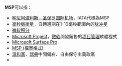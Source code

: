 '''MSP'''可以指：
* [[明尼阿波利斯－圣保罗国际机场|明尼阿波利斯－圣保罗国际机场]]，IATA代碼為MSP
* [[毫秒脈衝星|毫秒脈衝星]]，自轉週期在1-10毫秒範圍內的[[脉冲星|脉冲星]]
* [[微软积分|微软积分]]
* [[Microsoft_Project|Microsoft Project]]，[[微软|微软]]開發銷售的[[项目管理|项目管理]]軟體程式
* [[Microsoft_Surface_Pro|Microsoft Surface Pro]]
* [[MSP_(檔案格式)|MSP (檔案格式)]]
* [[溫和黨|溫和黨]]，[[瑞典|瑞典]]中間偏右、自由保守主義政黨
* {{link-en|蘇格蘭議會議員|Member of the Scottish Parliament}}

{{disambiguation|Cat=三字拉丁字母縮寫消歧義}}